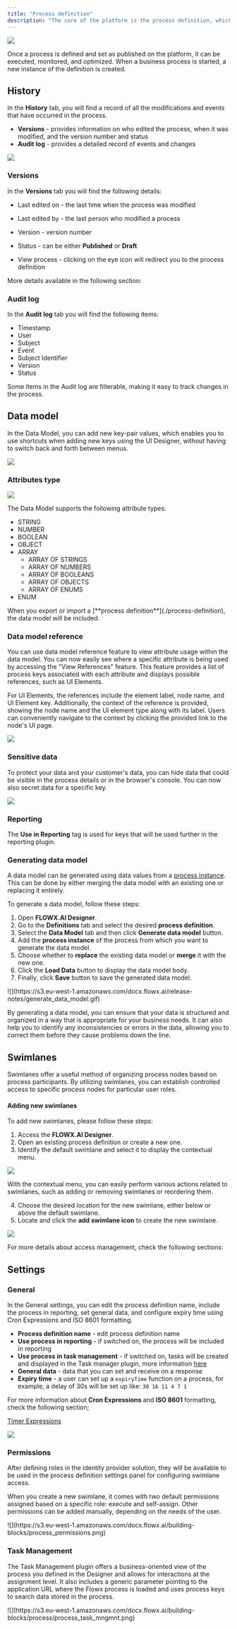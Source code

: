 ```yaml
---
title: "Process definition"
description: "The core of the platform is the process definition, which is the blueprint of the business process made up of [nodes](../node/node) that are linked by sequences."
---
```


![](https://s3.eu-west-1.amazonaws.com/docx.flowx.ai/release34/versioning.png)


Once a process is defined and set as published on the platform, it can be executed, monitored, and optimized. When a business process is started, a new instance of the definition is created.

<CardGroup>
<Card title="Process instance" href="./process-instance" icon="file">
</Card>

<Card title="Failed process start" href="/4.0/docs/building-blocks/process/process-instance#exceptions" icon="file">
</Card>
</CardGroup>


## History

In the **History** tab, you will find a record of all the modifications and events that have occurred in the process.

* **Versions** - provides information on who edited the process, when it was modified, and the version number and status
* **Audit log** - provides a detailed record of events and changes

![](https://s3.eu-west-1.amazonaws.com/docx.flowx.ai/building-blocks/process/process_audit.gif)

### Versions

In the **Versions** tab you will find the following details:

* Last edited on - the last time when the process was modified
* Last edited by - the last person who modified a process
* Version - version number
* Status - can be either **Published** or **Draft** 


* View process - clicking on the eye icon will redirect you to the process definition 

More details available in the following section:

<Card title="Versioning" href="./versioning">
</Card>

### Audit log

In the **Audit log** tab you will find the following items:

* Timestamp 
* User 
* Subject 
* Event 
* Subject Identifier 
* Version
* Status 

<Info>
Some items in the Audit log are filterable, making it easy to track changes in the process.
</Info>

<Card title ="Audit" href="../../platform-deep-dive/core-extensions/audit">
</Card>

## Data model

In the Data Model, you can add new key-pair values, which enables you to use shortcuts when adding new keys using the UI Designer, without having to switch back and forth between menus.

![](https://s3.eu-west-1.amazonaws.com/docx.flowx.ai/building-blocks/add_new_data_model.png)

### Attributes type

<Frame>

![](https://s3.eu-west-1.amazonaws.com/docx.flowx.ai/platform-deep-dive/add_new_data_model.png)

</Frame>

The Data Model supports the following attribute types:

* STRING
* NUMBER
* BOOLEAN
* OBJECT
* ARRAY
    * ARRAY OF STRINGS
    * ARRAY OF NUMBERS
    * ARRAY OF BOOLEANS
    * ARRAY OF OBJECTS
    * ARRAY OF ENUMS
* ENUM

<Info>
When you export or import a [**process definition**](./process-definition), the data model will be included.
</Info>

### Data model reference

You can use data model reference feature to view attribute usage within the data model. You can now easily see where a specific attribute is being used by accessing the "View References" feature. This feature provides a list of process keys associated with each attribute and displays possible references, such as UI Elements.

For UI Elements, the references include the element label, node name, and UI Element key. Additionally, the context of the reference is provided, showing the node name and the UI element type along with its label. Users can conveniently navigate to the context by clicking the provided link to the node's UI page.

![](https://s3.eu-west-1.amazonaws.com/docx.flowx.ai/building-blocks/data_model_ref.gif)


### Sensitive data

To protect your data and your customer's data, you can hide data that could be visible in the process details or in the browser's console. You can now also secret data for a specific key.

<Frame>

![](https://s3.eu-west-1.amazonaws.com/docx.flowx.ai/release-notes/sensitive_data_new.png)

</Frame>

### Reporting

The **Use in Reporting** tag is used for keys that will be used further in the reporting plugin.

<Card title ="Reporting" href="../../platform-deep-dive/plugins/custom-plugins/reporting/reporting-overview">
</Card>

### Generating data model

A data model can be generated using data values from a [process instance](./process-instance). This can be done by either merging the data model with an existing one or replacing it entirely.

To generate a data model, follow these steps:

1. Open **FLOWX.AI Designer**.
2. Go to the **Definitions** tab and select the desired **process definition**.
3. Select the **Data Model** tab and then click **Generate data model** button.
4. Add the **process instance** of the process from which you want to generate the data model.
5. Choose whether to **replace** the existing data model or **merge** it with the new one.
6. Click the **Load Data** button to display the data model body.
7. Finally, click **Save** button to save the generated data model.


<Frame>
![](https://s3.eu-west-1.amazonaws.com/docx.flowx.ai/release-notes/generate_data_model.gif)
</Frame>

By generating a data model, you can ensure that your data is structured and organized in a way that is appropriate for your business needs. It can also help you to identify any inconsistencies or errors in the data, allowing you to correct them before they cause problems down the line.

## Swimlanes

Swimlanes offer a useful method of organizing process nodes based on process participants. By utilizing swimlanes, you can establish controlled access to specific process nodes for particular user roles.

#### Adding new swimlanes

To add new swimlanes, please follow these steps:

1. Access the **FLOWX.AI Designer**.
2. Open an existing process definition or create a new one.
3. Identify the default swimlane and select it to display the contextual menu.

![](https://s3.eu-west-1.amazonaws.com/docx.flowx.ai/building-blocks/process/add_new_swimlane.png)

<Tip>
With the contextual menu, you can easily perform various actions related to swimlanes, such as adding or removing swimlanes or reordering them. 
</Tip>

4. Choose the desired location for the new swimlane, either below or above the default swimlane.
5. Locate and click the **add swimlane icon** to create the new swimlane.

![](https://s3.eu-west-1.amazonaws.com/docx.flowx.ai/building-blocks/swimlanes_docs.gif)


For more details about access management, check the following sections:

<CardGroup>

<Card title="User roles management - Swimlanes" href="../../platform-deep-dive/user-roles-management/swimlanes" icon="file">
</Card>

<Card title ="Configuring access roles for processes" href="../../../setup-guides/flowx-engine-setup-guide/configuring-access-roles-for-processes" icon="file">
</Card>

</CardGroup>

## Settings

### General

In the General settings, you can edit the process definition name, include the process in reporting, set general data, and configure expiry time using Cron Expressions and ISO 8601 formatting.

* **Process definition name** - edit process definition name
* **Use process in reporting** - if switched on, the process will be included in reporting
* **Use process in task management** - if switched on, tasks will be created and displayed in the Task manager plugin, more information [here](../../platform-deep-dive/plugins/custom-plugins/task-management/task-management-overview)
* **General data** - data that you can set and receive on a response
* **Expiry time** - a user can set up a `expiryTime` function on a process, for example, a delay of 30s will be set up like: `30 16 11 4 7 1`

For more information about **Cron Expressions** and **ISO 8601** formatting, check the following section;

[Timer Expressions](../node/timer-events/timer-expressions)

![](https://s3.eu-west-1.amazonaws.com/docx.flowx.ai/building-blocks/process_settings.png)


### Permissions

After defining roles in the identity provider solution, they will be available to be used in the process definition settings panel for configuring swimlane access. 

When you create a new swimlane, it comes with two default permissions assigned based on a specific role: execute and self-assign. Other permissions can be added manually, depending on the needs of the user.

<Frame>
![](https://s3.eu-west-1.amazonaws.com/docx.flowx.ai/building-blocks/process_permissions.png)
</Frame>

<Card title="Configuring access rights for processes" href="../../../setup-guides/flowx-engine-setup-guide/configuring-access-roles-for-processes">
</Card>

### Task Management

The Task Management plugin offers a business-oriented view of the process you defined in the Designer and allows for interactions at the assignment level. It also includes a generic parameter pointing to the application URL where the Flowx process is loaded and uses process keys to search data stored in the process.

<Frame>
![](https://s3.eu-west-1.amazonaws.com/docx.flowx.ai/building-blocks/process/process_task_mngmnt.png)
</Frame>
